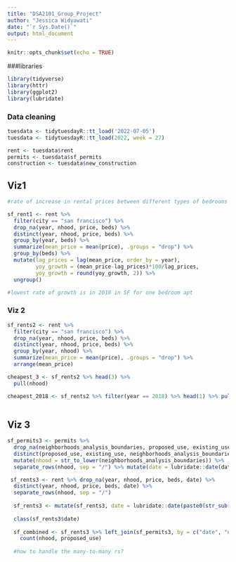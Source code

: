 ---
title: "DSA2101_Group_Project"
author: "Jessica Widyawati"
date: "`r Sys.Date()`"
output: html_document
---

```{r setup, include=FALSE}
knitr::opts_chunk$set(echo = TRUE)
```
###libraries

```{r}
library(tidyverse)
library(httr)
library(ggplot2)
library(lubridate)

```
### Data cleaning

```{r cars}
tuesdata <- tidytuesdayR::tt_load('2022-07-05')
tuesdata <- tidytuesdayR::tt_load(2022, week = 27)

rent <- tuesdata$rent
permits <- tuesdata$sf_permits
construction <- tuesdata$new_construction
```

## Viz1

```{r}
#rate of increase in rental prices between different types of bedrooms

sf_rent1 <- rent %>%
  filter(city == "san francisco") %>%
  drop_na(year, nhood, price, beds) %>%
  distinct(year, nhood, price, beds) %>%
  group_by(year, beds) %>%
  summarize(mean_price = mean(price), .groups = "drop") %>%
  group_by(beds) %>%
  mutate(lag_prices = lag(mean_price, order_by = year),
         yoy_growth = (mean_price-lag_prices)*100/lag_prices,
         yoy_growth = round(yoy_growth, 2)) %>%
  ungroup()

#lowest rate of growth is in 2018 in SF for one bedroom apt
```

### Viz 2
```{r}
sf_rents2 <- rent %>%
  filter(city == "san francisco") %>%
  drop_na(year, nhood, price, beds) %>%
  distinct(year, nhood, price, beds) %>%
  group_by(year, nhood) %>%
  summarize(mean_price = mean(price), .groups = "drop") %>%
  arrange(mean_price)

cheapest_3 <- sf_rents2 %>% head(3) %>%
  pull(nhood)

cheapest_2018 <- sf_rents2 %>% filter(year == 2018) %>% head(1) %>% pull(nhood)
  
```

## Viz 3
```{r}
sf_permits3 <- permits %>%
  drop_na(neighborhoods_analysis_boundaries, proposed_use, existing_use, date) %>% 
  distinct(proposed_use, existing_use, neighborhoods_analysis_boundaries, date) %>%
  mutate(nhood = str_to_lower(neighborhoods_analysis_boundaries)) %>%
  separate_rows(nhood, sep = "/") %>% mutate(date = lubridate::date(date))

 sf_rents3 <- rent %>% drop_na(year, nhood, price, beds, date) %>%
  distinct(year, nhood, price, beds, date) %>%
  separate_rows(nhood, sep = "/")
 
  sf_rents3 <- mutate(sf_rents3, date = lubridate::date(paste0(str_sub(sf_rents3$date, 1, 4), "-", str_sub(sf_rents3$date, 5, 6),"-", str_sub(sf_rents3$date, 7, 8))))
  
  class(sf_rents3$date)
  
  sf_combined <- sf_rents3 %>% left_join(sf_permits3, by = c("date", "nhood")) %>% drop_na() %>%
    count(nhood, proposed_use)
  
  #how to handle the many-to-many rs?
  
 
```
